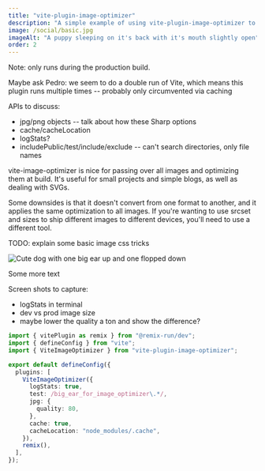 ```yaml
---
title: "vite-plugin-image-optimizer"
description: "A simple example of using vite-plugin-image-optimizer to optimize images at build time."
image: /social/basic.jpg
imageAlt: "A puppy sleeping on it's back with it's mouth slightly open"
order: 2
---
```



Note: only runs during the production build.

Maybe ask Pedro: we seem to do a double run of Vite, which means this plugin runs multiple times -- probably only circumvented via caching

APIs to discuss:

- jpg/png objects -- talk about how these Sharp options
- cache/cacheLocation
- logStats?
- includePublic/test/include/exclude -- can't search directories, only file names

vite-image-optimizer is nice for passing over all images and optimizing them
at build. It's useful for small projects and simple blogs, as well as
dealing with SVGs.

Some downsides is that it doesn't convert from one format to another, and it
applies the same optimization to all images. If you're wanting to use srcset
and sizes to ship different images to different devices, you'll need to use
a different tool.

TODO: explain some basic image css tricks

<div className="max-w-[800px] aspect-[3/4] bg-gray-200">
  <img
    className="w-full"
    alt="Cute dog with one big ear up and one flopped down"
    src={imgSrc}
  />
</div>

Some more text

Screen shots to capture:

- logStats in terminal
- dev vs prod image size
- maybe lower the quality a ton and show the difference?

```ts
import { vitePlugin as remix } from "@remix-run/dev";
import { defineConfig } from "vite";
import { ViteImageOptimizer } from "vite-plugin-image-optimizer";

export default defineConfig({
  plugins: [
    ViteImageOptimizer({
      logStats: true,
      test: /big_ear_for_image_optimizer\.*/,
      jpg: {
        quality: 80,
      },
      cache: true,
      cacheLocation: "node_modules/.cache",
    }),
    remix(),
  ],
});
```
